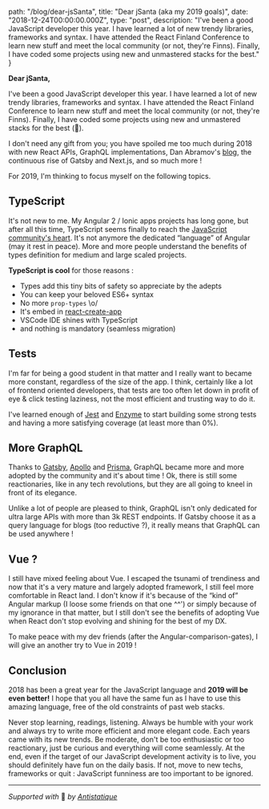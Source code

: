 
  path: "/blog/dear-jsSanta",
  title: "Dear jSanta (aka my 2019 goals)",
  date: "2018-12-24T00:00:00.000Z",
  type: "post",
  description: "I've been a good JavaScript developer this year. I have learned a lot of new trendy libraries, frameworks and syntax. I have attended the React Finland Conference to learn new stuff and meet the local community (or not, they're Finns). Finally, I have coded some projects using new and unmastered stacks for the best."
}

**Dear jSanta,**

I've been a good JavaScript developer this year. I have learned a lot of new trendy libraries, frameworks and syntax. I have attended the React Finland Conference to learn new stuff and meet the local community (or not, they're Finns). Finally, I have coded some projects using new and unmastered stacks for the best (🤞).

I don't need any gift from you; you have spoiled me too much during 2018 with new React APIs, GraphQL implementations, Dan Abramov's [blog](https://overreacted.io/), the continuous rise of Gatsby and Next.js, and so much more !

For 2019, I'm thinking to focus myself on the following topics.

## TypeScript
It's not new to me. My Angular 2 / Ionic apps projects has long gone, but after all this time, TypeScript seems finally to reach the [JavaScript community's heart](https://2018.stateofjs.com/javascript-flavors/typescript/). It's not anymore the dedicated “language” of Angular (may it rest in peace). More and more people understand the benefits of types definition for medium and large scaled projects.

**TypeScript is cool** for those reasons :
- Types add this tiny bits of safety so appreciate by the adepts
- You can keep your beloved ES6+ syntax
- No more `prop-types` \o/
- It's embed in [react-create-app](https://facebook.github.io/create-react-app/docs/adding-typescript)
- VSCode IDE shines with TypeScript
- and nothing is mandatory (seamless migration)

## Tests
I'm far for being a good student in that matter and I really want to became more constant, regardless of the size of the app. I think, certainly like a lot of frontend oriented developers, that tests are too often let down in profit of eye & click testing laziness, not the most efficient and trusting way to do it.

I've learned enough of [Jest](https://jestjs.io/) and [Enzyme](https://airbnb.io/enzyme/) to start building some strong tests and having a more satisfying coverage (at least more than 0%).

## More GraphQL
Thanks to [Gatsby](gatsbyjs.org), [Apollo](https://www.apollographql.com/) and [Prisma](https://www.prisma.io/), GraphQL became more and more adopted by the community and it's about time ! Ok, there is still some reactionaries, like in any tech revolutions, but they are all going to kneel in front of its elegance.

Unlike a lot of people are pleased to think, GraphQL isn't only dedicated for ultra large APIs with more than 3k REST endpoints. If Gatsby choose it as a query language for blogs (too reductive ?), it really means that GraphQL can be used anywhere !

## Vue ?
I still have mixed feeling about Vue. I escaped the tsunami of trendiness and now that it's a very mature and largely adopted framework, I still feel more comfortable in React land. I don't know if it's because of the “kind of” Angular markup (I loose some friends on that one ^^') or simply because of my ignorance in that matter, but I still don't see the benefits of adopting Vue when React don't stop evolving and shining for the best of my DX.

To make peace with my dev friends (after the Angular-comparison-gates), I will give an another try to Vue in 2019 !

## Conclusion
2018 has been a great year for the JavaScript language and **2019 will be even better!** I hope that you all have the same fun as I have to use this amazing language, free of the old constraints of past web stacks.

Never stop learning, readings, listening. Always be humble with your work and always try to write more efficient and more elegant code. Each years came with its new trends. Be moderate, don't be too enthusiastic or too reactionary, just be curious and everything will come seamlessly. At the end, even if the target of our JavaScript development activity is to live, you should definitely have fun on the daily basis. If not, move to new techs, frameworks or quit : JavaScript funniness are too important to be ignored.

---

*Supported with* 💛 *by [Antistatique](https://antistatique.net)*


